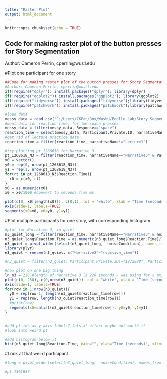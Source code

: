 ```yaml
---
title: "Raster Plot"
output: html_document
---
```


```r
knitr::opts_chunk$set(echo = TRUE)
```

## Code for making raster plot of the button presses for Story Segmentation
Author: Cameron Perrin, cperrin@wustl.edu


#Plot one participant for one story

```r
##Code for making raster plot of the button presses for Story Segmentation
#Author: Cameron Perrin, cperrin@wustl.edu
if(!require("dplyr")) install.packages("dplyr"); library(dplyr)
if(!require("ggplot2")) install.packages("ggplot2"); library(ggplot2)
if(!require("tidyverse")) install.packages("tidyverse");library(tidyverse)
if(!require("patchwork")) install.packages("patchwork");library(patchwork)

#load data
messy_data = read.csv("C:/Users/CKPer/Box/WashU/Peelle Lab/Story Segmentation/Online Sona data/gorilla data_long version/data_exp_15568-v3_task-j2vq.csv")
#want data for reaction time, for the space presses
messy_data = filter(messy_data, Response=="space")
reaction_time = select(messy_data, Participant.Private.ID, narrativeName, noiseCondition, Reaction.Time) #reaction time should be in ms, from the start of the story
#get rid of lecture practice data
reaction_time = filter(reaction_time, narrativeName!="Lecture1")

#try plotting pt 1268616 for Narrative 3
pt_1268618_N3 = filter(reaction_time, narrativeName=="Narrative3" & Participant.Private.ID=="1268616")
x0 = vector()
y0 = rep(0, nrow(pt_1268618_N3))
y1 = rep(1, nrow(pt_1268618_N3))
for(rt in pt_1268618_N3$Reaction.Time){
  x0 = c(x0, rt)
}
x0 = as.numeric(x0)
x0 = x0/1000 #convert to seconds from ms

plot(c(0, x0[length(x0)]), c(0,1), col = "white", xlab = "Time (seconds)", ylab = "", main = "Button Presses for pt 1268616, Narrative 3", axes=FALSE)
Axis(side=1, labels=TRUE)
segments(x0=x0, y0=y0, y1=y1)

```

#Plot multiple participants for one story, with corresponding histogram

```r
#plot for Narrative 3, in quiet
n3_quiet_long = filter(reaction_time, narrativeName=="Narrative3" & noiseCondition=="quiet")
n3_quiet_long$Reaction.Time = as.numeric(n3_quiet_long$Reaction.Time)/1000
n3_quiet = pivot_wider(select(n3_quiet_long, -noiseCondition), names_from = narrativeName, values_from = Reaction.Time, values_fn = list(Reaction.Time = list))
library(plyr)
n3_quiet = rename(n3_quiet, c("Narrative3"="reaction_time"))

#n3_quiet = filter(n3_quiet, Participant.Private.ID!="1272888", Participant.Private.ID!="1301644", Participant.Private.ID!="1307287", Participant.Private.ID!="1310673", Participant.Private.ID!="1311497", Participant.Private.ID!="1273786", Participant.Private.ID!="1307732") #this removes all pt with only one response

#now plot on one big thing
ln_n3 = 228 #length of narrative 3 is 228 seconds - was using for x axis, but going to 250 looks better
plot(c(0, 250), c(0,nrow(n3_quiet)), col = "white", xlab = "Time (seconds)", ylab = "", main = "Button Presses for all pt for Narrative 3 in quiet", axes=FALSE)
Axis(side=1, labels=TRUE)
for(row in 1:nrow(n3_quiet)){
  y0 = rep(row-1, length(n3_quiet$reaction_time[row]))
  y1 = rep(row, length(n3_quiet$reaction_time[row]))
  #print(row)
  segments(x0=unlist(n3_quiet$reaction_time[row]), y0=y0, y1=y1) 
}


#add pt ids as y-axis labels? lots of effort maybe not worth it
#look into weird pt
```

```r
#add histogram below it
hist(n3_quiet_long$Reaction.Time, main="", xlab="Time (seconds)", xlim=c(0,250), breaks=25)

```

#Look at that weird participant

```r
#long = pivot_wider(select(n3_quiet_long, -noiseCondition), names_from = narrativeName, values_from = Reaction.Time, values_fn = list(Reaction.Time = length))

#pt 1301657


```

